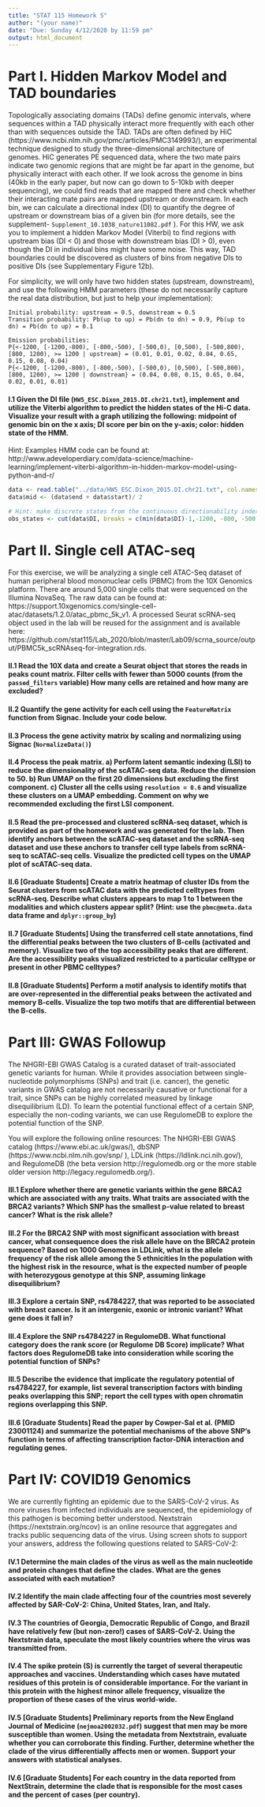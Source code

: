 ```yaml
---
title: "STAT 115 Homework 5"
author: "(your name)"
date: "Due: Sunday 4/12/2020 by 11:59 pm"
output: html_document
---
```


# Part I. Hidden Markov Model and TAD boundaries

Topologically associating domains (TADs) define genomic intervals, where sequences within a TAD physically interact more frequently with each other than with sequences outside the TAD. TADs are often defined by HiC (https://www.ncbi.nlm.nih.gov/pmc/articles/PMC3149993/), an experimental technique designed to study the three-dimensional architecture of genomes. HiC generates PE sequenced data, where the two mate pairs indicate two genomic regions that are might be far apart in the genome, but physically interact with each other. If we look across the genome in bins (40kb in the early paper, but now can go down to 5-10kb with deeper sequencing), we could find reads that are mapped there and check whether their interacting mate pairs are mapped upstream or downstream. In each bin, we can calculate a directional index (DI) to quantify the degree of upstream or downstream bias of a given bin (for more details, see the supplement- `Supplement_10.1038_nature11082.pdf` ). For this HW, we ask you to implement a hidden Markov Model (Viterbi) to find regions with upstream bias (DI < 0) and those with downstream bias (DI > 0), even though the DI in individual bins might have some noise. This way, TAD boundaries could be discovered as clusters of bins from negative DIs to positive DIs (see Supplementary Figure 12b). 

For simplicity, we will only have two hidden states (upstream, downstream), and use the following HMM parameters (these do not necessarily capture the real data distribution, but just to help your implementation): 

```
Initial probability: upstream = 0.5, downstream = 0.5
Transition probability: Pb(up to up) = Pb(dn to dn) = 0.9, Pb(up to dn) = Pb(dn to up) = 0.1

Emission probabilities: 
P{<-1200, [-1200,-800), [-800,-500), [-500,0), [0,500), [-500,800), [800, 1200), >= 1200 | upstream} = (0.01, 0.01, 0.02, 0.04, 0.65, 0.15, 0.08, 0.04)
P{<-1200, [-1200,-800), [-800,-500), [-500,0), [0,500), [-500,800), [800, 1200), >= 1200 | downstream} = (0.04, 0.08, 0.15, 0.65, 0.04, 0.02, 0.01, 0.01)

```

#### I.1 Given the DI file (`HW5_ESC.Dixon_2015.DI.chr21.txt`), implement and utilize the Viterbi algorithm to predict the hidden states of the Hi-C data. Visualize your result with a graph utilizing the following: midpoint of genomic bin on the x axis; DI score per bin on the y-axis; color: hidden state of the HMM. 

Hint: Examples HMM code can be found at: 
http://www.adeveloperdiary.com/data-science/machine-learning/implement-viterbi-algorithm-in-hidden-markov-model-using-python-and-r/


```r

data <- read.table("../data/HW5_ESC.Dixon_2015.DI.chr21.txt", col.names = c("chr", "start", "end", "DI"))
data$mid <- (data$end + data$start)/ 2

# Hint: make discrete states from the continuous directionability index
obs_states <- cut(data$DI, breaks = c(min(data$DI)-1,-1200, -800, -500, 0, 500, 800, 1200, max(data$DI)+1), right = FALSE) 

```

# Part II. Single cell ATAC-seq

For this exercise, we will be analyzing a single cell ATAC-Seq dataset of human peripheral blood mononuclear cells (PBMC) from the 10X Genomics platform. There are around 5,000 single cells that were sequenced on the Illumina NovaSeq. The raw data can be found at: https://support.10xgenomics.com/single-cell-atac/datasets/1.2.0/atac_pbmc_5k_v1. A processed Seurat scRNA-seq object used in the lab will be reused for the assignment and is available here: https://github.com/stat115/Lab_2020/blob/master/Lab09/scrna_source/output/PBMC5k_scRNAseq-for-integration.rds.


#### II.1 Read the 10X data and create a Seurat object that stores the reads in peaks count matrix. Filter cells with fewer than 5000 counts (from the `passed_filters` variable) How many cells are retained and how many are excluded? 


#### II.2 Quantify the gene activity for each cell using the `FeatureMatrix` function from Signac. Include your code below.


#### II.3 Process the gene activity matrix by scaling and normalizing using Signac (`NormalizeData()`)


#### II.4 Process the peak matrix. a) Perform latent semantic indexing (LSI) to reduce the dimensionality of the scATAC-seq data. Reduce the dimension to 50. b) Run UMAP on the first 20 dimensions but excluding the first component. c) Cluster all the cells using `resolution = 0.6` and visualize these clusters on a UMAP embedding. Comment on why we recommended excluding the first LSI component.


#### II.5 Read the pre-processed and clustered scRNA-seq dataset, which is provided as part of the homework and was generated for the lab. Then identify anchors between the scATAC-seq dataset and the scRNA-seq dataset and use these anchors to transfer cell type labels from scRNA-seq to scATAC-seq cells. Visualize the predicted cell types on the UMAP plot of scATAC-seq data. 


#### II.6 [Graduate Students] Create a matrix heatmap of cluster IDs from the Seurat clusters from scATAC data with the predicted celltypes from scRNA-seq. Describe what clusters appears to map 1 to 1 between the modalities and which clusters appear split? (Hint: use the `pbmc@meta.data` data frame and `dplyr::group_by`)


#### II.7 [Graduate Students] Using the transferred cell state annotations, find the differential peaks between the two clusters of B-cells (activated and memory). Visualize two of the top accessibility peaks that are different. Are the accessibility peaks visualized restricted to a particular celltype or present in other PBMC celltypes? 


#### II.8 [Graduate Students] Perform a motif analysis to identify motifs that are over-represented in the differential peaks between the activated and memory B-cells. Visualize the top two motifs that are differential between the B-cells. 


# Part III: GWAS Followup

The NHGRI-EBI GWAS Catalog is a curated dataset of trait-associated genetic variants for human. While it provides association between single-nucleotide polymorphisms (SNPs) and trait (i.e. cancer), the genetic variants in GWAS catalog are not necessarily causative or functional for a trait, since SNPs can be highly correlated measured by linkage disequilibrium (LD). To learn the potential functional effect of a certain SNP, especially the non-coding variants, we can use RegulomeDB to explore the potential function of the SNP.

You will explore the following online resources: The NHGRI-EBI GWAS catalog (https://www.ebi.ac.uk/gwas/), dbSNP (https://www.ncbi.nlm.nih.gov/snp/ ), LDLink (https://ldlink.nci.nih.gov/), and RegulomeDB (the beta version http://regulomedb.org or the more stable older version http://legacy.regulomedb.org/).

#### III.1 Explore whether there are genetic variants within the gene BRCA2 which are associated with any traits. What traits are associated with the BRCA2 variants? Which SNP has the smallest p-value related to breast cancer? What is the risk allele?


#### III.2 For the BRCA2 SNP with most significant association with breast cancer, what consequence does the risk allele have on the BRCA2 protein sequence? Based on 1000 Genomes in LDLink, what is the allele frequency of the risk allele among the 5 ethnicities In the population with the highest risk in the resource, what is the expected number of people with heterozygous genotype at this SNP, assuming linkage disequilibrium?


#### III.3 Explore a certain SNP, rs4784227, that was reported to be associated with breast cancer. Is it an intergenic, exonic or intronic variant? What gene does it fall in?  

#### III.4 Explore the SNP rs4784227 in RegulomeDB. What functional category does the rank score (or Regulome DB Score) implicate? What factors does RegulomeDB take into consideration while scoring the potential function of SNPs?


#### III.5 Describe the evidence that implicate the regulatory potential of rs4784227, for example, list several transcription factors with binding peaks overlapping this SNP; report the cell types with open chromatin regions overlapping this SNP. 


#### III.6 [Graduate Students] Read the paper by Cowper-Sal et al. (PMID 23001124) and summarize the potential mechanisms of the above SNP’s function in terms of affecting transcription factor-DNA interaction and regulating genes.


# Part IV: COVID19 Genomics

We are currently fighting an epidemic due to the SARS-CoV-2 virus. As more viruses from infected individuals are sequenced, the epidemiology of this pathogen is becoming better understood. Nextstrain (https://nextstrain.org/ncov) is an online resource that aggregates and tracks public sequencing data of the virus. Using screen shots to support your answers, address the following questions related to SARS-CoV-2:

#### IV.1 Determine the main clades of the virus as well as the main nucleotide and protein changes that define the clades. What are the genes associated with each mutation?


#### IV.2 Identify the main clade affecting four of the countries most severely affected by SAR-CoV-2: China, United States, Iran, and Italy. 


#### IV.3 The countries of Georgia, Democratic Republic of Congo, and Brazil have relatively few (but non-zero!) cases of SARS-CoV-2. Using the Nextstrain data, speculate the most likely countries where the virus was transmitted from. 


#### IV.4 The spike protein (S) is currently the target of several therapeutic approaches and vaccines. Understanding which cases have mutated residues of this protein is of considerable importance. For the variant in this protein with the highest minor allele frequency, visualize the proportion of these cases of the virus world-wide. 


#### IV.5 [Graduate Students] Preliminary reports from the New England Journal of Medicine (`nejmoa2002032.pdf`) suggest that men may be more susceptible than women. Using the metadata from Nextstrain, evaluate whether you can corroborate this finding. Further, determine whether the clade of the virus differentially affects men or women. Support your answers with statistical analyses.  


#### IV.6 [Graduate Students] For each country in the data reported from NextStrain, determine the clade that is responsible for the most cases and the percent of cases (per country).


